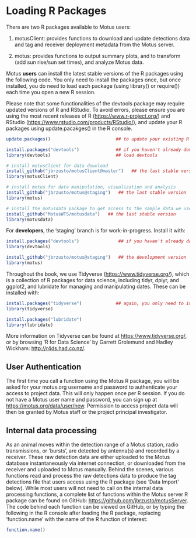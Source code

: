 # Loading R Packages {#loadingPackages}

There are two R packages available to Motus users:

1. motusClient: provides functions to download and update detections data and tag and receiver deployment metadata from the Motus server.

2. motus: provides functions to output summary plots, and to transform (add sun rise/sun set times), and analyze Motus data.

Motus **users** can install the latest stable versions of the R packages using the following code. You only need to install the packages once, but once installed, you do need to load each package (using library() or require()) each time you open a new R session. 

Please note that some functionalities of the devtools package may require updated versions of R and RStudio. To avoid errors, please ensure you are using the most recent releases of R (<https://www.r-project.org/>) and RStudio (<https://www.rstudio.com/products/RStudio/>), and update your R packages using update.pacakges() in the R console.


```r
update.packages()                         ## to update your existing R packages
```

```r
install.packages("devtools")              ## if you haven't already done this
library(devtools)                         ## load devtools

# install motusClient for data download
install_github("jbrzusto/motusClient@master")   ## the last stable version
library(motusClient)

# install motus for data manipulation, visualization and analysis
install_github("jbrzusto/motus@staging")   ## the last stable version
library(motus)

# install the motusdata package to get access to the sample data we use throughout this book
install_github("MotusWTS/motusdata")   ## the last stable version
library(motusdata)
```


For **developers**, the 'staging' branch is for work-in-progress. Install it with:

```r
install.packages("devtools")               ## if you haven't already done this
library(devtools) 

install_github("jbrzusto/motus@staging")   ## the development version
library(motus)
```

Throughout the book, we use Tidyverse (<https://www.tidyverse.org/>), which is a collection of R packages for data science, including tidyr, dplyr, and ggplot2, and lubridate for managing and manipulating dates. These can be installed with:

```r
install.packages("tidyverse")             ## again, you only need to install once.
library(tidyverse)

install.packages("lubridate")            
library(lubridate)

```

More information on Tidyverse can be found at <https://www.tidyverse.org/>, or by browsing 'R for Data Science' by Garrett Grolemund and Hadley Wickham: <http://r4ds.had.co.nz/>.

## User Authentication {#userAuthentication}

The first time you call a function using the Motus R package, you will be asked for your motus.org username and password to authenticate your access to project data. This will only happen once per R session. If you do not have a Motus user name and password, you can sign up at <https://motus.org/data/user/new>. Permission to access project data will then be granted by Motus staff or the project principal investigator.

## Internal data processing {#internalProcessing}

As an animal moves within the detection range of a Motus station, radio transmissions, or 'bursts', are detected by antenna(s) and recorded by a receiver. These raw detection data are either uploaded to the Motus database instantaneously via internet connection, or downloaded from the receiver and uploaded to Motus manually. Behind the scenes, various functions read and process the raw detections data to produce the tag detections file that users access using the R package (see 'Data Import' below). While most users will not need to call on the internal data processing functions, a complete list of functions within the Motus server R package can be found on GitHub: <https://github.com/jbrzusto/motusServer>. The code behind each function can be viewed on GitHub, or by typing the following in the R console after loading the R package, replacing 'function.name' with the name of the R function of interest:

```r
function.name() 
```

